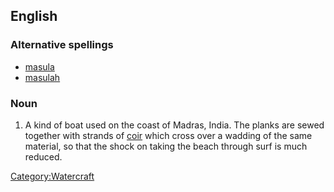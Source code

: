 ==English==

===Alternative spellings===
*[[masula]]
*[[masulah]]

===Noun===
{{infl|en|noun|head=[[masoola]] [[boat]]}}

# A kind of boat used on the coast of Madras, India.  The planks are sewed together with strands of [[coir]] which cross over a wadding of the same material, so that the shock on taking the beach through surf is much reduced.
[[Category:Watercraft]]